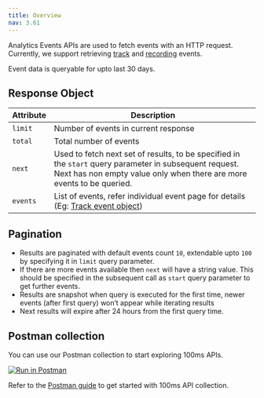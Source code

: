 ```yaml
---
title: Overview
nav: 3.61
---
```


Analytics Events APIs are used to fetch events with an HTTP request. Currently, we support retrieving [track](/server-side/v2/api-reference/analytics/track-events)
and [recording](/server-side/v2/api-reference/analytics/recording-events) events.

Event data is queryable for upto last 30 days.

<EndpointRequest title="https://api.100ms.live/v2/analytics/events"/>

## Response Object

| Attribute | Description                                                                                                                                                                      |
| --------- | -------------------------------------------------------------------------------------------------------------------------------------------------------------------------------- |
| `limit`   | Number of events in current response                                                                                                                                             |
| `total`   | Total number of events                                                                                                                                                           |
| `next`    | Used to fetch next set of results, to be specified in the `start` query parameter in subsequent request. Next has non empty value only when there are more events to be queried. |
| `events`  | List of events, refer individual event page for details (Eg: [Track event object](/server-side/v2/api-reference/analytics/track-events#track-event-object))                     |

## Pagination
- Results are paginated with default events count `10`, extendable upto `100` by specifying it in `limit` query parameter.
- If there are more events available then `next` will have a string value. This should be specified in the subsequent call as `start` query parameter to get further events.
- Results are snapshot when query is executed for the first time, newer events (after first query) won’t appear while iterating results
- Next results will expire after 24 hours from the first query time.

## Postman collection

You can use our Postman collection to start exploring 100ms APIs.

[![Run in Postman](https://run.pstmn.io/button.svg)](https://god.gw.postman.com/run-collection/22726679-47dcd974-29d5-4965-a35b-bf9b74a8b25a?action=collection%2Ffork&collection-url=entityId%3D22726679-47dcd974-29d5-4965-a35b-bf9b74a8b25a%26entityType%3Dcollection%26workspaceId%3Dd9145dd6-337b-4761-81d6-21a30b4147a2)

Refer to the [Postman guide](/server-side/v2/introduction/postman-guide) to get started with 100ms API collection.

